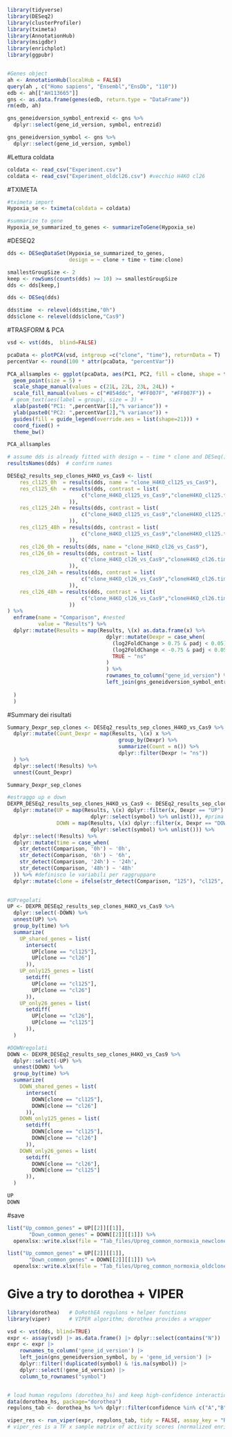
```r
library(tidyverse)
library(DESeq2)
library(clusterProfiler)
library(tximeta)
library(AnnotationHub)
library(msigdbr)
library(enrichplot)
library(ggpubr)


#Genes object
ah <- AnnotationHub(localHub = FALSE)
query(ah , c("Homo sapiens", "Ensembl","EnsDb", "110"))
edb <- ah[["AH113665"]]
gns <- as.data.frame(genes(edb, return.type = "DataFrame")) 
rm(edb, ah)

gns_geneidversion_symbol_entrexid <- gns %>% 
  dplyr::select(gene_id_version, symbol, entrezid)

gns_geneidversion_symbol <- gns %>% 
  dplyr::select(gene_id_version, symbol)
```

#Lettura coldata
```r
coldata <- read_csv("Experiment.csv")
coldata <- read_csv("Experiment_oldcl26.csv") #vecchio H4KO cl26
```


#TXIMETA
```r
#tximeta import
Hypoxia_se <- tximeta(coldata = coldata)

#summarize to gene
Hypoxia_se_summarized_to_genes <- summarizeToGene(Hypoxia_se)
```

#DESEQ2
```r
dds <- DESeqDataSet(Hypoxia_se_summarized_to_genes,
                    design = ~ clone + time + time:clone)

smallestGroupSize <- 2
keep <- rowSums(counts(dds) >= 10) >= smallestGroupSize
dds <- dds[keep,]

dds <- DESeq(dds)

dds$time  <- relevel(dds$time,"0h")
dds$clone <- relevel(dds$clone,"Cas9")
```

#TRASFORM & PCA
```r
vsd <- vst(dds,  blind=FALSE)

pcaData <- plotPCA(vsd, intgroup =c("clone", "time"), returnData = T)
percentVar <- round(100 * attr(pcaData, "percentVar"))

PCA_allsamples <- ggplot(pcaData, aes(PC1, PC2, fill = clone, shape = time)) +
  geom_point(size = 5) +
  scale_shape_manual(values = c(21L, 22L, 23L, 24L)) +
  scale_fill_manual(values = c("#854ddc", "#FF007F", "#FF007F")) +
 # geom_text(aes(label = group), size = 3) +
  xlab(paste0("PC1: ",percentVar[1],"% variance")) +
  ylab(paste0("PC2: ",percentVar[2],"% variance")) + 
  guides(fill = guide_legend(override.aes = list(shape=21))) +
  coord_fixed() +
  theme_bw()

PCA_allsamples
```

```r
# assume dds is already fitted with design = ~ time * clone and DESeq() run
resultsNames(dds)  # confirm names

DESEq2_results_sep_clones_H4KO_vs_Cas9 <- list(
    res_cl125_0h  = results(dds, name = "clone_H4KO_cl125_vs_Cas9"),
    res_cl125_6h  = results(dds, contrast = list(
                        c("clone_H4KO_cl125_vs_Cas9","cloneH4KO_cl125.time6h")
                    )),
    res_cl125_24h = results(dds, contrast = list(
                        c("clone_H4KO_cl125_vs_Cas9","cloneH4KO_cl125.time24h")
                    )),
    res_cl125_48h = results(dds, contrast = list(
                        c("clone_H4KO_cl125_vs_Cas9","cloneH4KO_cl125.time48h")
                    )),
    res_cl26_0h = results(dds, name = "clone_H4KO_cl26_vs_Cas9"),
    res_cl26_6h = results(dds, contrast = list(
                        c("clone_H4KO_cl26_vs_Cas9","cloneH4KO_cl26.time6h")
                    )),
    res_cl26_24h = results(dds, contrast = list(
                        c("clone_H4KO_cl26_vs_Cas9","cloneH4KO_cl26.time24h")
                    )),
    res_cl26_48h = results(dds, contrast = list(
                        c("clone_H4KO_cl26_vs_Cas9","cloneH4KO_cl26.time48h")
                    ))
) %>%
  enframe(name = "Comparison", #nested
          value = "Results") %>% 
  dplyr::mutate(Results = map(Results, \(x) as.data.frame(x) %>% 
                                dplyr::mutate(Dexpr = case_when(
                                  (log2FoldChange > 0.75 & padj < 0.05) ~ "UP",
                                  (log2FoldChange < -0.75 & padj < 0.05) ~ "DOWN",
                                  TRUE ~ "ns"
                                )
                                ) %>%
                                rownames_to_column("gene_id_version") %>% 
                                left_join(gns_geneidversion_symbol_entrexid, by = "gene_id_version")
                              
  )
  )
```


#Summary dei risultati
```r
Summary_Dexpr_sep_clones <- DESEq2_results_sep_clones_H4KO_vs_Cas9 %>% 
  dplyr::mutate(Count_Dexpr = map(Results, \(x) x %>% 
                                    group_by(Dexpr) %>% 
                                    summarize(Count = n()) %>% 
                                    dplyr::filter(Dexpr != "ns"))
  ) %>% 
  dplyr::select(!Results) %>% 
  unnest(Count_Dexpr)

Summary_Dexpr_sep_clones
```



```r
#estraggo up e down
DEXPR_DESEq2_results_sep_clones_H4KO_vs_Cas9 <- DESEq2_results_sep_clones_H4KO_vs_Cas9 %>% 
  dplyr::mutate(UP = map(Results, \(x) dplyr::filter(x, Dexpr == "UP") %>% #estraggo gli Up e down symbol
                           dplyr::select(symbol) %>% unlist()), #prima era gene id version per i plot
                DOWN = map(Results, \(x) dplyr::filter(x, Dexpr == "DOWN") %>% 
                           dplyr::select(symbol) %>% unlist())) %>% 
  dplyr::select(!Results) %>% 
  dplyr::mutate(time = case_when(
    str_detect(Comparison, '0h') ~ '0h',
    str_detect(Comparison, '6h') ~ '6h',
    str_detect(Comparison, '24h') ~ '24h',
    str_detect(Comparison, '48h') ~ '48h'
  )) %>% #definisco le variabili per raggruppare
  dplyr::mutate(clone = ifelse(str_detect(Comparison, "125"), "cl125", "cl26"))
  

#UPregolati
UP <- DEXPR_DESEq2_results_sep_clones_H4KO_vs_Cas9 %>%
  dplyr::select(-DOWN) %>% 
  unnest(UP) %>% 
  group_by(time) %>%
  summarize(
    UP_shared_genes = list(
      intersect(
        UP[clone == "cl125"],
        UP[clone == "cl26"]
      )),
    UP_only125_genes = list(
      setdiff(
        UP[clone == "cl125"],
        UP[clone == "cl26"]
      )),
    UP_only26_genes = list(
      setdiff(
        UP[clone == "cl26"],
        UP[clone == "cl125"]
      )),
  )

#DOWNregolati
DOWN <- DEXPR_DESEq2_results_sep_clones_H4KO_vs_Cas9 %>%
  dplyr::select(-UP) %>% 
  unnest(DOWN) %>% 
  group_by(time) %>%
  summarize(
    DOWN_shared_genes = list(
      intersect(
        DOWN[clone == "cl125"],
        DOWN[clone == "cl26"]
      )),
    DOWN_only125_genes = list(
      setdiff(
        DOWN[clone == "cl125"],
        DOWN[clone == "cl26"]
      )),
    DOWN_only26_genes = list(
      setdiff(
        DOWN[clone == "cl26"],
        DOWN[clone == "cl125"]
      )),
  )

UP
DOWN
```

#save
```r
list("Up_common_genes" = UP[[2]][[1]],
       "Down_common_genes" = DOWN[[2]][[1]]) %>% 
  openxlsx::write.xlsx(file = "Tab_files/Upreg_common_normoxia_newclones.xlsx")

list("Up_common_genes" = UP[[2]][[1]],
       "Down_common_genes" = DOWN[[2]][[1]]) %>% 
  openxlsx::write.xlsx(file = "Tab_files/Upreg_common_normoxia_oldclones.xlsx")
```

# Give a try to dorothea + VIPER
```r
library(dorothea)   # DoRothEA regulons + helper functions
library(viper)      # VIPER algorithm; dorothea provides a wrapper

vsd <- vst(dds, blind=TRUE)        
expr <- assay(vsd) |> as.data.frame() |> dplyr::select(contains("N"))                 
expr <- expr |> 
    rownames_to_column('gene_id_version') |> 
    left_join(gns_geneidversion_symbol, by = 'gene_id_version') |> 
    dplyr::filter(!duplicated(symbol) & !is.na(symbol)) |> 
    dplyr::select(!gene_id_version) |> 
    column_to_rownames("symbol")


# load human regulons (dorothea_hs) and keep high-confidence interactions
data(dorothea_hs, package="dorothea")
regulons_tab <- dorothea_hs %>% dplyr::filter(confidence %in% c("A","B","C"))

viper_res <- run_viper(expr, regulons_tab, tidy = FALSE, assay_key = "RNA") |> as.data.frame() |> rownames_to_column('TF')
# viper_res is a TF x sample matrix of activity scores (normalized enrichment scores)
```